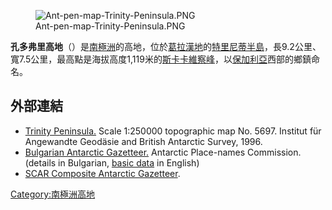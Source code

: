 [[Image:Ant-pen-map-Trinity-Peninsula.PNG|thumb]]

'''孔多弗里高地'''（{{lang-en|Kondofrey Heights}}）是[[南極洲|南極洲]]的高地，位於[[葛拉漢地|葛拉漢地]]的[[特里尼蒂半島|特里尼蒂半島]]，長9.2公里、寬7.5公里，最高點是海拔高度1,119米的[[斯卡卡維察峰|斯卡卡維察峰]]，以[[保加利亞|保加利亞]]西部的鄉鎮命名。

{{coord|63|50|00|S|58|34|00|W|display=title}}

==外部連結==
* [https://web.archive.org/web/20131002100340/http://www.bkg.bund.de/nn_193194/DE/Bundesamt/Downloads/Kostenlose-Karten/Antarktis-Karten/Satellitenbildkarten/Scale250/Daten/Trinity-Peninsula%2CtemplateId%3Draw%2Cproperty%3DpublicationFile.pdf/Trinity-Peninsula.pdf Trinity Peninsula.] Scale 1:250000 topographic map No. 5697. Institut für Angewandte Geodäsie and British Antarctic Survey, 1996.
* [http://apcbg.org/gazet-bg.doc Bulgarian Antarctic Gazetteer.]{{Wayback|url=http://apcbg.org/gazet-bg.doc |date=20160206203828 }} Antarctic Place-names Commission. (details in Bulgarian, [http://apcbg.org/gazet.htm basic data]{{Wayback|url=http://apcbg.org/gazet.htm |date=20160304071225 }} in English)
* [http://data.aad.gov.au/aadc/gaz/scar/ SCAR Composite Antarctic Gazetteer]{{WebCite|url=https://www.webcitation.org/5ug2CfC7m?url=http://data.aad.gov.au/aadc/gaz/scar/ |date=20101202140255 |dateformat=iso }}.

{{Antarctica-geo-stub}}
[[Category:南極洲高地|Category:南極洲高地]]